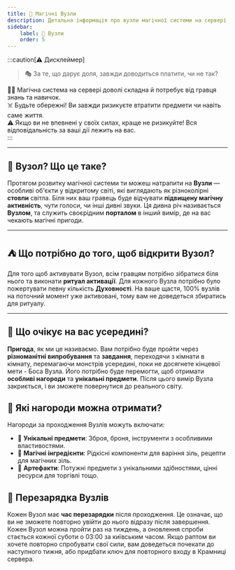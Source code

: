 ```yaml
---
title: 🧶 Магічні Вузли
description: Детальна інформація про вузли магічної системи на сервері
sidebar:
    label: 🧶 Вузли
    order: 5
---
```



:::caution[⚠️ Дисклеймер]
> 🎭 За те, що дарує доля, завжди доводиться платити, чи не так?

🧙‍♂️ Магічна система на сервері доволі складна й потребує від гравця знань та навичок.  
☠️ Будьте обережні! Ви завжди ризикуєте втратити предмети чи навіть саме життя.  
⚠️ Якщо ви не впевнені у своїх силах, краще не ризикуйте! Вся відповідальність за ваші дії лежить на вас.  
:::

---

## 🧶️ Вузол? Що це таке?

Протягом розвитку магічної системи ти можеш натрапити на **Вузли** — особливі об'єкти у відкритому світі, які виглядають як різноколірні **стовпи** світла. Біля них ваш гравець буде відчувати **підвищену магічну активність**, чути голоси, чи інші дивні звуки. Ця дивна річ називається **Вузлом**, та служить своєрідним **порталом** в інший вимір, де на вас чекають магічні пригоди.

---

## ⛺ Що потрібно до того, щоб відкрити Вузол?

Для того щоб активувати Вузол, всім гравцям потрібно зібратися біля нього та виконати **ритуал активації**. Для кожного Вузла потрібно було пожертувати певну кількість **Духовності**. На ваше щастя, 100% вузлів на поточний момент уже активовані, тому вам не доведеться збиратись для ритуалу.

---

## 🧪 Що очікує на вас усередині?

**Пригода**, як ми це називаємо. Вам потрібно буде пройти через **різноманітні випробування** та **завдання**, переходячи з кімнати в кімнату, перемагаючи монстрів усередині, поки не досягнете кінцевої мети - Боса Вузла. Його потрібно буде перемогти, щоб отримати **особливі нагороди** та **унікальні предмети**. Після цього вимір Вузла закриється, і ви зможете повернутися до реального світу.

## 🌟 Які нагороди можна отримати?

Нагороди за проходження Вузлів можуть включати:
- 🎁 **Унікальні предмети**: Зброя, броня, інструменти з особливими властивостями.
- 🧪 **Магічні інгредієнти**: Рідкісні компоненти для варіння зіль, рецепти для магічних зіль.
- 💎 **Артефакти**: Потужні предмети з унікальними здібностями, цінні ресурси для торгівлі тощо.

## 🧠 Перезарядка Вузлів

Кожен Вузол має **час перезарядки** після проходження. Це означає, що ви не зможете повторно увійти до нього відразу після завершення. Кожен Вузол можна пройти раз на тиждень, а оновлення спроби стається кожної суботи о 03:00 за київським часом. Якщо раптом ви хочете повторно спробувати свої сили, вам доведеться почекати до наступного тижня, або придбати ключ для повторного входу в Крамниці сервера.